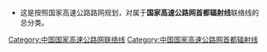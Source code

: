 [[Category:中国国家高速公路网联络线|Category:中国国家高速公路网联络线]]
[[Category:中国国家高速公路网首都辐射线|Category:中国国家高速公路网首都辐射线]]
{{catmore|中国国家高速公路网}}
* 这是按照国家高速公路路网规划，对属于'''国家高速公路网首都辐射线'''联络线的总分类。
